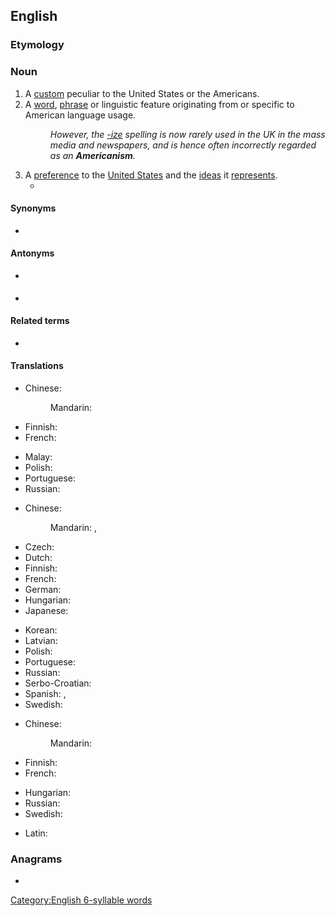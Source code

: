 ==English==
{{wikipedia}}

===Etymology===
{{suffix|American|ism|lang=en}}

===Noun===
{{en-noun|~}}

# A [[custom]] peculiar to the United States or the Americans.
# A [[word]], [[phrase]] or linguistic feature originating from or specific to American language usage.
#: ''However, the [[-ize]] spelling is now rarely used in the UK in the mass media and newspapers, and is hence often incorrectly regarded as an '''Americanism'''.''
# A [[preference]] to the [[United States]] and the [[idea]]s it [[represent]]s.
#* {{quote-news|date=2016-07-22|title=Donald Trump’s strategy in three words: ‘Americanism, not globalism’|author=Aaron Blake|journal=Washington Post|link=https://www.washingtonpost.com/news/the-fix/wp/2016/07/22/donald-trump-just-put-his-border-wall-around-the-entire-united-states/
|passage="The most important difference between our plan and that of our opponent is that our plan will put America first," Trump said. "'''Americanism''', not globalism, will be our credo."}}

====Synonyms====
* {{l|en|Usonianism}}

====Antonyms====
* {{sense|word specific to American usage}} {{l|en|Briticism}}
* {{sense|preference for the U.S.}} {{l|en|anti-Americanism}}

====Related terms====
* {{l|en|Americanist}}

====Translations====
{{trans-top|custom}}
* Chinese:
*: Mandarin: {{t-needed|cmn}}
* Finnish: {{t+|fi|amerikanismi}}
* French: {{t+|fr|américanisme|m}}
{{trans-mid}}
* Malay: {{t|ms|amerikanisme}}
* Polish: {{t+|pl|amerykanizm|m}}
* Portuguese: {{t+|pt|americanismo|m}}
* Russian: {{t+|ru|американи́зм|m}}
{{trans-bottom}}

{{trans-top|linguistic feature}}
* Chinese:
*: Mandarin: {{t+|cmn|美語|sc=Hani}}, {{t+|cmn|美语|tr=měiyǔ|sc=Hani}}
* Czech: {{t+|cs|amerikanismus|m}}
* Dutch: {{t+|nl|amerikanisme|n}}
* Finnish: {{t+|fi|amerikanismi}}
* French: {{t+|fr|américanisme}}
* German: {{t+|de|Amerikanismus|m}}
* Hungarian: {{t+|hu|amerikanizmus}}
* Japanese: {{t+|ja|米語|tr=べいご, beigo|sc=Jpan}}
{{trans-mid}}
* Korean: {{t+|ko|미어}}
* Latvian: {{t|lv|amerikānisms}}
* Polish: {{t+|pl|amerykanizm|m}}
* Portuguese: {{t+|pt|americanismo|m}}
* Russian: {{t+|ru|американи́зм|m}}
* Serbo-Croatian: {{t+|sh|amerikanizam|m}}
* Spanish: {{t+|es|americanismo|m}}, {{t+|es|angloamericanismo|m}}
* Swedish: {{t+|sv|amerikanism|c}}
{{trans-bottom}}

{{trans-top|preference}}
* Chinese:
*: Mandarin: {{t-needed|cmn}}
* Finnish: {{t|fi|[[amerikkalainen|amerikkalais]][[-mielisyys|mielisyys]]}}
* French: {{t+|fr|américanisme}}
{{trans-mid}}
* Hungarian: {{t+|hu|amerikanizmus}}
* Russian: {{t+|ru|американи́зм|m}}
* Swedish: {{t+|sv|amerikanism|c}}
{{trans-bottom}}

{{checktrans-top}}
* Latin: {{t-check|la|americanismus}}
{{trans-mid}}
{{trans-bottom}}

===Anagrams===
* {{anagrams|en|a=aaceiimmnrs|minicameras}}

[[Category:English 6-syllable words]]